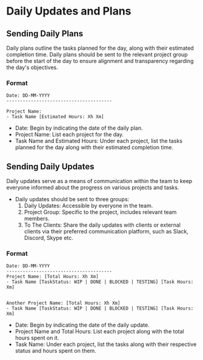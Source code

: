 # Daily Updates and Plans

## Sending Daily Plans

Daily plans outline the tasks planned for the day, along with their estimated completion time. Daily plans should be sent to the relevant project group before the start of the day to ensure alignment and transparency regarding the day's objectives.

### Format

```
Date: DD-MM-YYYY
---------------------------------------

Project Name:
- Task Name [Estimated Hours: Xh Xm]

```

- Date: Begin by indicating the date of the daily plan.
- Project Name: List each project for the day.
- Task Name and Estimated Hours: Under each project, list the tasks planned for the day along with their estimated completion time.

## Sending Daily Updates

Daily updates serve as a means of communication within the team to keep everyone informed about the progress on various projects and tasks.

- Daily updates should be sent to three groups:
  1. Daily Updates: Accessible by everyone in the team.
  2. Project Group: Specific to the project, includes relevant team members.
  3. To The Clients: Share the daily updates with clients or external clients via their preferred communication platform, such as Slack, Discord, Skype etc.

### Format

```
Date: DD-MM-YYYY
---------------------------------------
Project Name: [Total Hours: Xh Xm]
- Task Name [TaskStatus: WIP | DONE | BLOCKED | TESTING] [Task Hours: Xm]


Another Project Name: [Total Hours: Xh Xm]
- Task Name [TaskStatus: WIP | DONE | BLOCKED | TESTING] [Task Hours: Xm]
```

- Date: Begin by indicating the date of the daily update.
- Project Name and Total Hours: List each project along with the total hours spent on it.
- Task Name: Under each project, list the tasks along with their respective status and hours spent on them.
